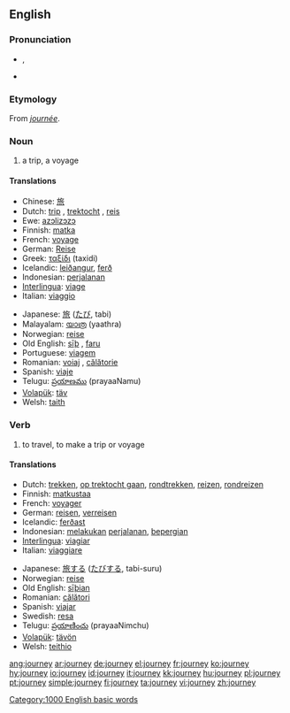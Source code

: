 {{wikipedia}}
==English==

===Pronunciation===
*{{IPA|/ˈdʒɜː(ɹ)ni/}}, {{SAMPA|/"dZ3:(r)ni/}}
*{{audio|en-us-journey.ogg|Audio (US)}}
*:{{rhymes|ɜː(ɹ)ni}}

===Etymology===
From {{OF.}} ''[[journée]]''.

===Noun===
{{en-noun}}

# a trip, a voyage

====Translations====
{{top}}
*Chinese: [[旅]]
*Dutch: [[trip]] {{f}}, [[trektocht]] {{f}}, [[reis]] {{f}}
*Ewe: [[azɔlizɔzɔ]]
*Finnish: [[matka]]
*French: [[voyage]] {{m}}
*German: [[Reise]] {{f}}
*Greek: [[ταξίδι]] (taxidi) {{n}}
*Icelandic: [[leiðangur]], [[ferð]]
*Indonesian: [[jalan|perjalanan]]
*[[Interlingua]]: [[viage]]
*Italian: [[viaggio]]
{{mid}}
*Japanese: [[旅]] ([[たび]], tabi)
*Malayalam: [[യാത്ര]] (yaathra)
*Norwegian: [[reise]]
*Old English: [[siþ|sīþ]] {{m}}, [[faru]] {{f}}
*Portuguese: [[viagem]]
*Romanian: [[voiaj]] {{n}}, [[călătorie]] {{f}}
*Spanish: [[viaje]] {{m}}
*Telugu: [[ప్రయాణము]] (prayaaNamu)
*[[Volapük]]: [[täv]]
*Welsh: [[taith]] {{f}}
{{bottom}}

===Verb===
{{en-verb}}

# to travel, to make a trip or voyage

====Translations====
{{top}}
*Dutch: [[trekken]], [[op trektocht gaan]], [[rondtrekken]], [[reizen]], [[rondreizen]]
*Finnish: [[matkustaa]]
*French: [[voyager]]
*German: [[reisen]], [[verreisen]]
*Icelandic: [[ferðast]]
*Indonesian: [[laku|melakukan]] [[jalan|perjalanan]], [[pergi|bepergian]]
*[[Interlingua]]: [[viagiar]]
*Italian: [[viaggiare]]
{{mid}}
*Japanese: [[旅]]する ([[たび]]する, tabi-suru)
*Norwegian: [[reise]]
*Old English: [[siþian|sīþian]]
*Romanian: [[călători]]
*Spanish: [[viajar]]
*Swedish: [[resa]]
*Telugu: [[ప్రయాణించు]] (prayaaNimchu)
*[[Volapük]]: [[tävön]]
*Welsh: [[teithio]]
{{bottom}}

[[Category:1000 English basic words]]

[[ang:journey]]
[[ar:journey]]
[[de:journey]]
[[el:journey]]
[[fr:journey]]
[[ko:journey]]
[[hy:journey]]
[[io:journey]]
[[id:journey]]
[[it:journey]]
[[kk:journey]]
[[hu:journey]]
[[pl:journey]]
[[pt:journey]]
[[simple:journey]]
[[fi:journey]]
[[ta:journey]]
[[vi:journey]]
[[zh:journey]]